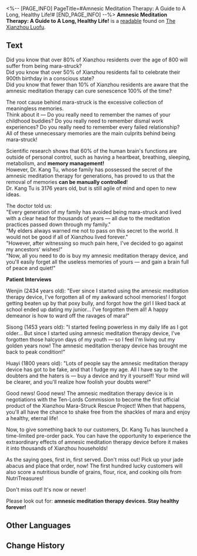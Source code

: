 <%-- [PAGE_INFO]
PageTitle=#Amnesic Meditation Therapy: A Guide to A Long, Healthy Life!#
[END_PAGE_INFO] --%>
{{Readable Infobox
|id           = 158
|partIds      = 190339
|title        = 
|image        = Item Xianzhou Parchment.png
|world        = The Xianzhou Luofu
|parts        = 1
|author       = <!--to be added-->
|description  = An advertisement that claims to be a therapy to avoid becoming mara-stricken. Heirs to this line of therapy decide to violate the work of their ancestors.
|part1        = Amnesic Meditation Therapy: A Guide to A Long, Healthy Life!
|source1      = {{cx|Source missing}}
|characters   = 
|factions     = 
}}
'''Amnesic Meditation Therapy: A Guide to A Long, Healthy Life!''' is a [[readable]] found on [[The Xianzhou Luofu]].
<!--
==Location==
{{Map Embed|<map name>|<marker id>}}
-->
==Text==
Did you know that over 80% of Xianzhou residents over the age of 800 will suffer from being mara-struck?<br />
Did you know that over 50% of Xianzhou residents fail to celebrate their 900th birthday in a conscious state?<br />
Did you know that fewer than 10% of Xianzhou residents are aware that the amnesic meditation therapy can cure senescence 100% of the time?

The root cause behind mara-struck is the excessive collection of meaningless memories.<br />
Think about it &mdash; Do you really need to remember the names of your childhood buddies? Do you really need to remember dismal work experiences? Do you really need to remember every failed relationship?<br />
All of these unnecessary memories are the main culprits behind being mara-struck!

Scientific research shows that 60% of the human brain's functions are outside of personal control, such as having a heartbeat, breathing, sleeping, metabolism, and '''memory management!'''<br />
However, Dr. Kang Tu, whose family has possessed the secret of the amnesic meditation therapy for generations, has proved to us that the removal of memories '''can be manually controlled'''!<br />
Dr. Kang Tu is 3176 years old, but is still agile of mind and open to new ideas.

The doctor told us: <br />"Every generation of my family has avoided being mara-struck and lived with a clear head for thousands of years &mdash; all due to the meditation practices passed down through my family."<br />
"My elders always warned me not to pass on this secret to the world. It would not be good if all of Xianzhou lived forever."<br />
"However, after witnessing so much pain here, I've decided to go against my ancestors' wishes!"<br />
"Now, all you need to do is buy my amnesic meditation therapy device, and you'll easily forget all the useless memories of yours &mdash; and gain a brain full of peace and quiet!"

'''Patient Interviews'''

Wenjin (2434 years old): "Ever since I started using the amnesic meditation therapy device, I've forgotten all of my awkward school memories! I forgot getting beaten up by that poxy bully, and forgot how the girl I liked back at school ended up dating my junior... I've forgotten them all! A happy demeanor is how to ward off the ravages of mara!"

Sisong (1453 years old): "I started feeling powerless in my daily life as I got older... But since I started using amnesic meditation therapy device, I've forgotten those halcyon days of my youth &mdash; so I feel I'm living out my golden years now! The amnesic meditation therapy device has brought me back to peak condition!"

Huayi (1800 years old): "Lots of people say the amnesic meditation therapy device has got to be fake, and that I fudge my age. All I have say to the doubters and the haters is &mdash; buy a device and try it yourself! Your mind will be clearer, and you'll realize how foolish your doubts were!"

Good news! Good news! The amnesic meditation therapy device is in negotiations with the Ten-Lords Commission to become the first official product of the Xianzhou Mara-Struck Rescue Project! When that happens, you'll all have the chance to shake free from the shackles of mara and enjoy a healthy, eternal life!

Now, to give something back to our customers, Dr. Kang Tu has launched a time-limited pre-order pack. You can have the opportunity to experience the extraordinary effects of amnesic meditation therapy device before it makes it into thousands of Xianzhou households!

As the saying goes, first in, first served. Don't miss out! Pick up your jade abacus and place that order, now! The first hundred lucky customers will also score a nutritious bundle of grains, flour, rice, and cooking oils from NutriTreasures!

Don't miss out! It's now or never!

Please look out for: '''amnesic meditation therapy devices. Stay healthy forever!'''

<!--
==Trivia==
* 
-->
==Other Languages==
{{Other Languages
|en   = Amnesic Meditation Therapy: A Guide to A Long, Healthy Life!
|zhs  = 冥想遗忘疗法：健康长生，直到永恒！
|zht  = 冥想遺忘療法：健康長生，直到永恆！
|ja   = 瞑想忘却療法：健康と長寿、永遠に！
|ko   = 명상 망각 요법:영원히 오래오래 건강하게 지내자!
|es   = Terapia de meditación amnésica: ¡guía para una vida larga y saludable!
|fr   = Thérapie de méditation amnésique&nbsp;: Guide pour une longue vie saine&nbsp;!
|ru   = Амнестическая медитация: Путеводитель долгой и здоровой жизни!
|th   = การรักษาด้วยวิธีทำสมาธิลืมเลือน: เพื่อสุขภาพที่แข็งแรงและยั่งยืนตลอดไป!
|vi   = Liệu Pháp Thiền Quên Lãng: Khỏe Mạnh Trường Sinh Vĩnh Hằng!
|de   = Amnesische Meditationstherapie: Eine Anleitung für ein langes, gesundes Leben!
|id   = Terapi Lupa Meditatif: Sehat dan Umur Panjang Selamanya!
|pt   = Terapia de Meditação Amnésica: guia para uma vida longa e saudável!
}}

==Change History==
{{Change History|1.0}}